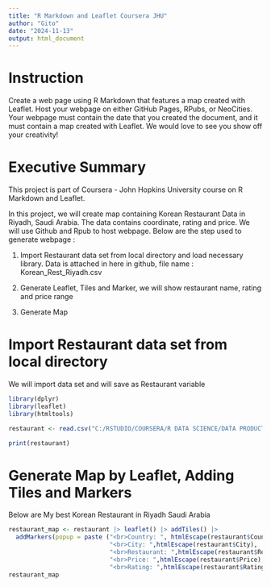 ```yaml
---
title: "R Markdown and Leaflet Coursera JHU"
author: "Gito"
date: "2024-11-13"
output: html_document
---
```


# Instruction

Create a web page using R Markdown that features a map created with Leaflet. Host your webpage on either GitHub Pages, RPubs, or NeoCities. Your webpage must contain the date that you created the document, and it must contain a map created with Leaflet. We would love to see you show off your creativity!

# Executive Summary

This project is part of Coursera - John Hopkins University course on R Markdown and Leaflet.

In this project, we will create map containing Korean Restaurant Data in Riyadh, Saudi Arabia. The data contains coordinate, rating and price. We will use Github and Rpub to host webpage. Below are the step used to generate webpage :

1.  Import Restaurant data set from local directory and load necessary library. Data is attached in here in github, file name : Korean_Rest_Riyadh.csv

2.  Generate Leaflet, Tiles and Marker, we will show restaurant name, rating and price range

3.  Generate Map

# Import Restaurant data set from local directory

We will import data set and will save as Restaurant variable

```r
library(dplyr)
library(leaflet)
library(htmltools)

restaurant <- read.csv("C:/RSTUDIO/COURSERA/R DATA SCIENCE/DATA PRODUCT/Korean_Rest_Riyadh.csv", header = TRUE)

print(restaurant)
```

# Generate Map by Leaflet, Adding Tiles and Markers

Below are My best Korean Restaurant in Riyadh Saudi Arabia

```r
restaurant_map <- restaurant |> leaflet() |> addTiles() |> 
  addMarkers(popup = paste ("<br>Country: ", htmlEscape(restaurant$Country),
                            "<br>City: ",htmlEscape(restaurant$City),
                            "<br>Restaurant: ",htmlEscape(restaurant$RestaurantName),
                            "<br>Price: ",htmlEscape(restaurant$Price),
                            "<br>Rating: ",htmlEscape(restaurant$Rating)))
restaurant_map
```

